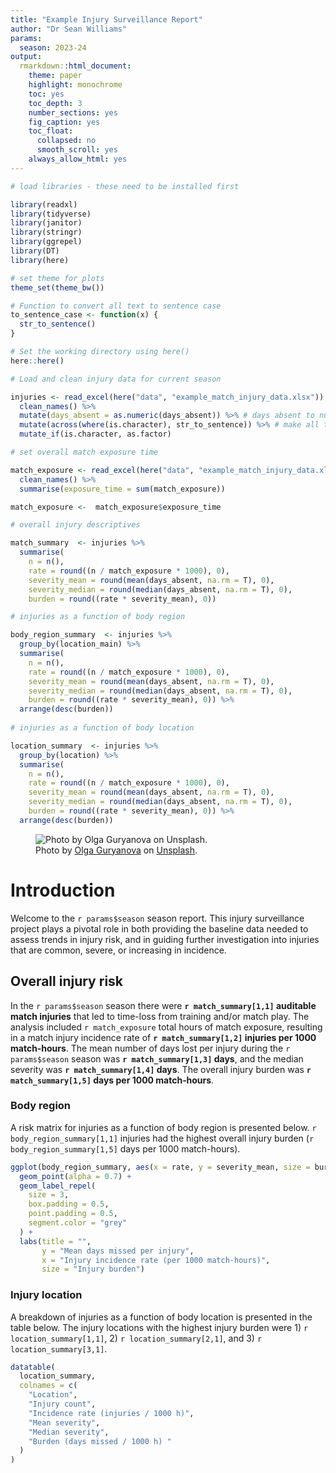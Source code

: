 ```yaml
---
title: "Example Injury Surveillance Report"
author: "Dr Sean Williams"
params:
  season: 2023-24
output:
  rmarkdown::html_document:
    theme: paper
    highlight: monochrome
    toc: yes
    toc_depth: 3
    number_sections: yes
    fig_caption: yes
    toc_float:
      collapsed: no
      smooth_scroll: yes
    always_allow_html: yes
---
```


```r

# load libraries - these need to be installed first

library(readxl)
library(tidyverse)
library(janitor)
library(stringr)
library(ggrepel)
library(DT)
library(here)

# set theme for plots
theme_set(theme_bw())

# Function to convert all text to sentence case
to_sentence_case <- function(x) {
  str_to_sentence()
}

# Set the working directory using here()
here::here()

# Load and clean injury data for current season 

injuries <- read_excel(here("data", "example_match_injury_data.xlsx")) %>% 
  clean_names() %>% 
  mutate(days_absent = as.numeric(days_absent)) %>% # days absent to numeric
  mutate(across(where(is.character), str_to_sentence)) %>% # make all text sentence case
  mutate_if(is.character, as.factor) 

# set overall match exposure time

match_exposure <- read_excel(here("data", "example_match_injury_data.xlsx"), sheet = "Exposure data") %>%
  clean_names() %>% 
  summarise(exposure_time = sum(match_exposure))

match_exposure <-  match_exposure$exposure_time

# overall injury descriptives

match_summary  <- injuries %>%
  summarise(
    n = n(),
    rate = round((n / match_exposure * 1000), 0),
    severity_mean = round(mean(days_absent, na.rm = T), 0),
    severity_median = round(median(days_absent, na.rm = T), 0),
    burden = round((rate * severity_mean), 0))

# injuries as a function of body region

body_region_summary  <- injuries %>%
  group_by(location_main) %>% 
  summarise(
    n = n(),
    rate = round((n / match_exposure * 1000), 0),
    severity_mean = round(mean(days_absent, na.rm = T), 0),
    severity_median = round(median(days_absent, na.rm = T), 0),
    burden = round((rate * severity_mean), 0)) %>% 
  arrange(desc(burden))
  
# injuries as a function of body location

location_summary  <- injuries %>%
  group_by(location) %>% 
  summarise(
    n = n(),
    rate = round((n / match_exposure * 1000), 0),
    severity_mean = round(mean(days_absent, na.rm = T), 0),
    severity_median = round(median(days_absent, na.rm = T), 0),
    burden = round((rate * severity_mean), 0)) %>% 
  arrange(desc(burden))

```

![Photo by [Olga Guryanova](https://unsplash.com/@designer4u) on [Unsplash](https://unsplash.com/photos/men-playing-football-ft7vJxwl2RY?utm_content=creditCopyText&utm_medium=referral&utm_source=unsplash).](images/report_cover_page.jpg)

# Introduction

Welcome to the `r params$season` season report. This injury surveillance project plays a pivotal role in both providing the baseline data needed to assess trends in injury risk, and in guiding further investigation into injuries that are common, severe, or increasing in incidence.

## Overall injury risk

In the `r params$season` season there were **`r match_summary[1,1]` auditable match injuries** that led to time-loss from training and/or match play. The analysis included `r match_exposure` total hours of match exposure, resulting in a match injury incidence rate of **`r match_summary[1,2]` injuries per 1000 match‐hours**. The mean number of days lost per injury during the `r params$season` season was **`r match_summary[1,3]` days**, and the median severity was **`r match_summary[1,4]` days**. The overall injury burden was **`r match_summary[1,5]` days per 1000 match‐hours**.

### Body region

A risk matrix for injuries as a function of body region is presented below. `r body_region_summary[1,1]` injuries had the highest overall injury burden (`r body_region_summary[1,5]` days per 1000 match-hours).

```r

ggplot(body_region_summary, aes(x = rate, y = severity_mean, size = burden, label = location_main)) +
  geom_point(alpha = 0.7) +
  geom_label_repel(
    size = 3, 
    box.padding = 0.5, 
    point.padding = 0.5, 
    segment.color = "grey"
  ) +
  labs(title = "",
       y = "Mean days missed per injury",
       x = "Injury incidence rate (per 1000 match-hours)",
       size = "Injury burden")
```

### Injury location

A breakdown of injuries as a function of body location is presented in the table below. The injury locations with the highest injury burden were 1) `r location_summary[1,1]`, 2) `r location_summary[2,1]`, and 3) `r location_summary[3,1]`.

```r
datatable(
  location_summary,
  colnames = c(
    "Location",
    "Injury count",
    "Incidence rate (injuries / 1000 h)",
    "Mean severity",
    "Median severity",
    "Burden (days missed / 1000 h) "
  )
) 
```
